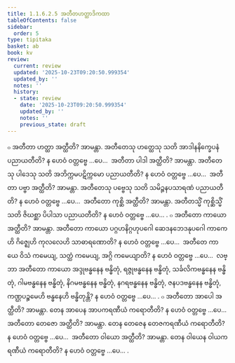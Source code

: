 ```yaml
---
title: 1.1.6.2.5 အတီတဟတ္ထာဒိကထာ
tableOfContents: false
sidebar:
  order: 5
type: tipitaka
basket: ab
book: kv
review:
  current: review
  updated: '2025-10-23T09:20:50.999354'
  updated_by: ''
  notes: ''
  history:
  - state: review
    date: '2025-10-23T09:20:50.999354'
    updated_by: ''
    notes: ''
    previous_state: draft
---
```



<ReviewStatus review={frontmatter.review} showDetails={true} />

<HypothesisAnnotation frontmatter={frontmatter} />

<DynamicBreadcrumb />

<Division number="293" book="kv" e="ch" v="32" p="109">

<Paragraph number="691" book="kv">
๐ အတီတာ ဟတ္ထာ အတ္ထီတိ? အာမန္တာ. အတီတေသု ဟတ္ထေသု သတိ အာဒါနနိက္ခေပနံ ပညာယတီတိ? န ဟေဝံ ဝတ္တဗ္ဗေ …ပေ…  အတီတာ ပါဒါ အတ္ထီတိ? အာမန္တာ. အတီတေသု ပါဒေသု သတိ အဘိက္ကမပဋိက္ကမော ပညာယတီတိ? န ဟေဝံ ဝတ္တဗ္ဗေ …ပေ…  အတီတာ ပဗ္ဗာ အတ္ထီတိ? အာမန္တာ. အတီတေသု ပဗ္ဗေသု သတိ သမိဉ္ဇနပသာရဏံ ပညာယတီတိ? န ဟေဝံ ဝတ္တဗ္ဗေ …ပေ…  အတီတော ကုစ္ဆိ အတ္ထီတိ? အာမန္တာ. အတီတသ္မိံ ကုစ္ဆိသ္မိံ သတိ ဇိဃစ္ဆာ ပိပါသာ ပညာယတီတိ? န ဟေဝံ ဝတ္တဗ္ဗေ …ပေ… .
</Paragraph>

<Paragraph number="692" book="kv">
๐ အတီတော ကာယော အတ္ထီတိ? အာမန္တာ. အတီတော ကာယော ပဂ္ဂဟနိဂ္ဂဟုပဂေါ ဆေဒနဘေဒနုပဂေါ ကာကေဟိ ဂိဇ္ဈေဟိ ကုလလေဟိ သာဓာရဏောတိ? န ဟေဝံ ဝတ္တဗ္ဗေ …ပေ…  အတီတေ ကာယေ ဝိသံ ကမေယျ, သတ္ထံ ကမေယျ, အဂ္ဂိ ကမေယျာတိ? န ဟေဝံ ဝတ္တဗ္ဗေ …ပေ…  လဗ္ဘာ အတီတော ကာယော အဒ္ဒုဗန္ဓနေန ဗန္ဓိတုံ, ရဇ္ဇုဗန္ဓနေန ဗန္ဓိတုံ, သင်္ခလိကဗန္ဓနေန ဗန္ဓိတုံ, ဂါမဗန္ဓနေန ဗန္ဓိတုံ, နိဂမဗန္ဓနေန ဗန္ဓိတုံ, နဂရဗန္ဓနေန ဗန္ဓိတုံ, ဇနပဒဗန္ဓနေန ဗန္ဓိတုံ, ကဏ္ဌပဉ္စမေဟိ ဗန္ဓနေဟိ ဗန္ဓိတုန္တိ? န ဟေဝံ ဝတ္တဗ္ဗေ …ပေ… .
</Paragraph>

<Paragraph number="693" book="kv">
๐ အတီတော အာပေါ အတ္ထီတိ? အာမန္တာ. တေန အာပေန အာပကရဏီယံ ကရောတီတိ? န ဟေဝံ ဝတ္တဗ္ဗေ …ပေ…  အတီတော တေဇော အတ္ထီတိ? အာမန္တာ. တေန တေဇေန တေဇကရဏီယံ ကရောတီတိ? န ဟေဝံ ဝတ္တဗ္ဗေ …ပေ…  အတီတော ဝါယော အတ္ထီတိ? အာမန္တာ. တေန ဝါယေန ဝါယကရဏီယံ ကရောတီတိ? န ဟေဝံ ဝတ္တဗ္ဗေ …ပေ… .
</Paragraph>
</Division>